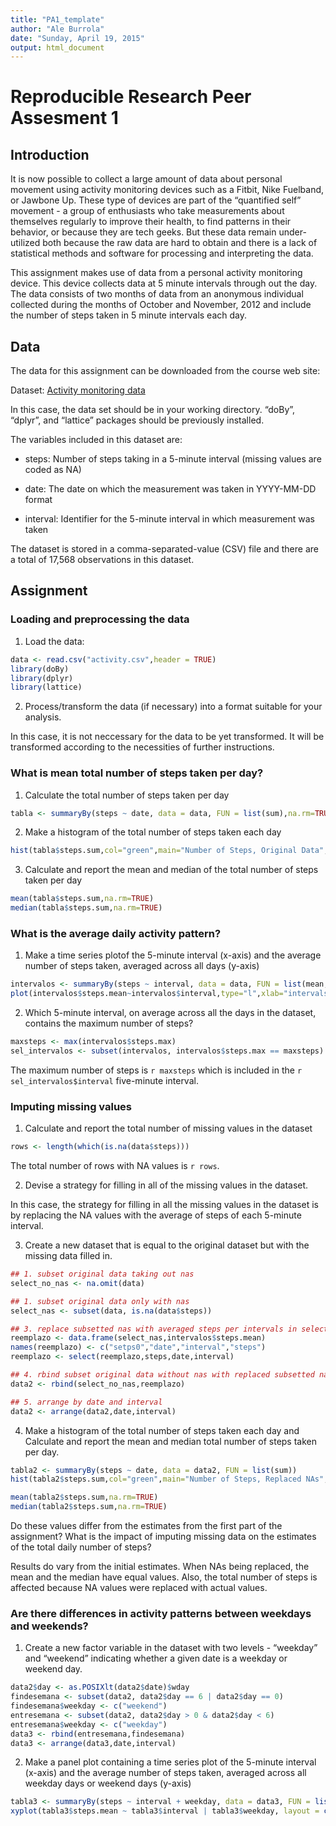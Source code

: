 ```yaml
---
title: "PA1_template"
author: "Ale Burrola"
date: "Sunday, April 19, 2015"
output: html_document
---
```

# Reproducible Research Peer Assesment 1

## Introduction

It is now possible to collect a large amount of data about personal movement using activity monitoring devices such as a Fitbit, Nike Fuelband, or Jawbone Up. These type of devices are part of the "quantified self" movement - a group of enthusiasts who take measurements about themselves regularly to improve their health, to find patterns in their behavior, or because they are tech geeks. But these data remain under-utilized both because the raw data are hard to obtain and there is a lack of statistical methods and software for processing and interpreting the data.

This assignment makes use of data from a personal activity monitoring device. This device collects data at 5 minute intervals through out the day. The data consists of two months of data from an anonymous individual collected during the months of October and November, 2012 and include the number of steps taken in 5 minute intervals each day.

## Data

The data for this assignment can be downloaded from the course web site:

Dataset: [Activity monitoring data][1]

[1]: https://d396qusza40orc.cloudfront.net/repdata%2Fdata%2Factivity.zip "Activity monitoring data"

In this case, the data set should be in your working directory. "doBy", "dplyr", and "lattice" packages should be previously installed.

The variables included in this dataset are:

- steps: Number of steps taking in a 5-minute interval (missing values are coded as NA)

- date: The date on which the measurement was taken in YYYY-MM-DD format

- interval: Identifier for the 5-minute interval in which measurement was taken

The dataset is stored in a comma-separated-value (CSV) file and there are a total of 17,568 observations in this dataset.

## Assignment

### Loading and preprocessing the data

1. Load the data:

```r
data <- read.csv("activity.csv",header = TRUE)
library(doBy)
library(dplyr)
library(lattice)
```

2. Process/transform the data (if necessary) into a format suitable for your analysis.

In this case, it is not neccessary for the data to be yet transformed. It will be transformed according to the necessities of further instructions.

### What is mean total number of steps taken per day?

1. Calculate the total number of steps taken per day

```r
tabla <- summaryBy(steps ~ date, data = data, FUN = list(sum),na.rm=TRUE)
```

2. Make a histogram of the total number of steps taken each day

```r
hist(tabla$steps.sum,col="green",main="Number of Steps, Original Data",xlab="")
```

3. Calculate and report the mean and median of the total number of steps taken per day

```r
mean(tabla$steps.sum,na.rm=TRUE)
median(tabla$steps.sum,na.rm=TRUE)
```

### What is the average daily activity pattern?

1. Make a time series plotof the 5-minute interval (x-axis) and the average number of steps taken, averaged across all days (y-axis)

```r
intervalos <- summaryBy(steps ~ interval, data = data, FUN = list(mean,max),na.rm=TRUE)
plot(intervalos$steps.mean~intervalos$interval,type="l",xlab="intervals",ylab="steps mean", main = "Number of Steps per Interval")
```

2. Which 5-minute interval, on average across all the days in the dataset, contains the maximum number of steps?

```r
maxsteps <- max(intervalos$steps.max)
sel_intervalos <- subset(intervalos, intervalos$steps.max == maxsteps)
```

The maximum number of steps is `r maxsteps` which is included in the `r sel_intervalos$interval` five-minute interval.

### Imputing missing values

1. Calculate and report the total number of missing values in the dataset

```r
rows <- length(which(is.na(data$steps)))
```

The total number of rows with NA values is `r rows`.

2. Devise a strategy for filling in all of the missing values in the dataset.

In this case, the strategy for filling in all the missing values in the dataset is by replacing the NA values with the average of steps of each 5-minute interval.

3. Create a new dataset that is equal to the original dataset but with the missing data filled in.

```r
## 1. subset original data taking out nas
select_no_nas <- na.omit(data)

## 1. subset original data only with nas
select_nas <- subset(data, is.na(data$steps))

## 3. replace subsetted nas with averaged steps per intervals in select_nas subset
reemplazo <- data.frame(select_nas,intervalos$steps.mean)
names(reemplazo) <- c("setps0","date","interval","steps")
reemplazo <- select(reemplazo,steps,date,interval)

## 4. rbind subset original data without nas with replaced subsetted nas
data2 <- rbind(select_no_nas,reemplazo)

## 5. arrange by date and interval
data2 <- arrange(data2,date,interval)
```

4. Make a histogram of the total number of steps taken each day and Calculate and report the mean and median total number of steps taken per day. 

```r
tabla2 <- summaryBy(steps ~ date, data = data2, FUN = list(sum))
hist(tabla2$steps.sum,col="green",main="Number of Steps, Replaced NAs",xlab="")

mean(tabla2$steps.sum,na.rm=TRUE)
median(tabla2$steps.sum,na.rm=TRUE)
```

Do these values differ from the estimates from the first part of the assignment? What is the impact of imputing missing data on the estimates of the total daily number of steps?

Results do vary from the initial estimates. When NAs being replaced, the mean and the median have equal values. Also, the total number of steps is affected because NA values were replaced with actual values.

### Are there differences in activity patterns between weekdays and weekends?

1. Create a new factor variable in the dataset with two levels - "weekday" and "weekend" indicating whether a given date is a weekday or weekend day.

```r
data2$day <- as.POSIXlt(data2$date)$wday
findesemana <- subset(data2, data2$day == 6 | data2$day == 0)
findesemana$weekday <- c("weekend")
entresemana <- subset(data2, data2$day > 0 & data2$day < 6)
entresemana$weekday <- c("weekday")
data3 <- rbind(entresemana,findesemana)
data3 <- arrange(data3,date,interval)
```

2. Make a panel plot containing a time series plot of the 5-minute interval (x-axis) and the average number of steps taken, averaged across all weekday days or weekend days (y-axis)

```r
tabla3 <- summaryBy(steps ~ interval + weekday, data = data3, FUN = list(mean))
xyplot(tabla3$steps.mean ~ tabla3$interval | tabla3$weekday, layout = c(1,2),type="l",xlab="Interval",ylab="Number of Steps")
```

